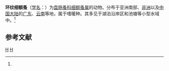 {{Speciesbox
| taxon = Oxyurella singalensis
| binomial_authority = (Daday, 1898)<ref name='id12386'>{{cite web| url =http://www.bioinfo.cn/db05/BjdwSpecies.php?action=view&id=12386| title =环纹细额蚤| work =《中国动物物种编目数据库》| publisher =中国科学院微生物研究所| author =中国科学院动物研究所| accessdate =2009-04-28| deadurl =yes| archiveurl =https://web.archive.org/web/20160305094633/http://www.bioinfo.cn/db05/BjdwSpecies.php?action=view&id=12386| archivedate =2016-03-05}}</ref>
}}

'''环纹细额蚤'''（[[学名|学名]]：{{lang|la|''Oxyurella singalensis''}}）为[[盘肠蚤科|盘肠蚤科]][[细额蚤属|细额蚤属]]的动物。分布于亚洲南部、[[非洲|非洲]]以及[[中国大陆|中国大陆]]的[[广东|广东]]、[[云南|云南]]等地，属于嗜暖种。其多见于湖泊沿岸区和池塘等小型水域中。<ref name='id12386'/>

== 参考文献 ==
{{reflist}}

{{节肢动物小作品}}

{{taxonbar}}
[[Category:_1898年描述的动物|H]]
[[Category:细额蚤属|H]]